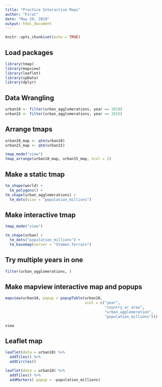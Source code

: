 ```yaml
---
title: "Practice Interactive Maps"
author: "Firat"
date: "May 29, 2019"
output: html_document
---
```


```r
knitr::opts_chunk$set(echo = TRUE)
```

## Load packages

```r
library(tmap)
library(mapview)
library(leaflet)
library(spData)
library(dplyr)
```
## Data Wrangling

```r
urban10 <- filter(urban_agglomerations, year == 2010)
urban15 <- filter(urban_agglomerations, year == 2015)
```

## Arrange tmaps

```r
urban10_map <- qtm(urban10)
urban15_map <- qtm(urban15)

tmap_mode("view")
tmap_arrange(urban10_map, urban15_map, ncol = 2)


```



## Make a static tmap

```r
tm_shape(world) +
  tm_polygons() +
tm_shape(urban_agglomerations) +
  tm_dots(size = "population_millions")
```
## Make interactive tmap

```r
tmap_mode("view")

tm_shape(urban) +
  tm_dots("population_millions") +
  tm_basemap(server = "Stamen.Terrain")

```


## Try multiple years in one

```r
filter(urban_agglomerations, )

```

## Make mapview interactive map and popups

```r
mapview(urban10, popup = popupTable(urban10, 
                                    zcol = c("year",
                                             "country_or_area",
                                             "urban_agglomeration",
                                             "population_millions")))
```
```r
view
```


## Leaflet map

```r
leaflet(data = urban10) %>% 
  addTiles() %>% 
  addCircles()
```


```r
leaflet(data = urban10) %>% 
  addTiles() %>% 
  addMarkers( popup = ~population_millions)
```

